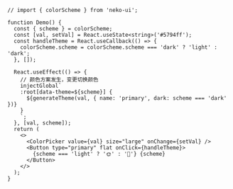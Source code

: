 ```tsx
// import { colorScheme } from 'neko-ui';

function Demo() {
  const { scheme } = colorScheme;
  const [val, setVal] = React.useState<string>('#5794ff');
  const handleTheme = React.useCallback(() => {
    colorScheme.scheme = colorScheme.scheme === 'dark' ? 'light' : 'dark';
  }, []);

  React.useEffect(() => {
    // 颜色方案发生，变更切换颜色
    injectGlobal`
    :root[data-theme=${scheme}] {
      ${generateTheme(val, { name: 'primary', dark: scheme === 'dark' })}
    }
    `;
  }, [val, scheme]);
  return (
    <>
      <ColorPicker value={val} size="large" onChange={setVal} />
      <Button type="primary" flat onClick={handleTheme}>
        {scheme === 'light' ? '🌞' : '🌛'} {scheme}
      </Button>
    </>
  );
}
```
